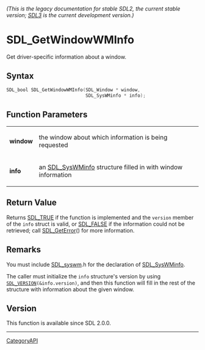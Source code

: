 ====== (This is the legacy documentation for stable SDL2, the current stable version; [https://wiki.libsdl.org/SDL3/ SDL3] is the current development version.) ======
= SDL_GetWindowWMInfo =

Get driver-specific information about a window.

== Syntax ==

<syntaxhighlight lang='c'>
SDL_bool SDL_GetWindowWMInfo(SDL_Window * window,
                             SDL_SysWMinfo * info);
</syntaxhighlight>

== Function Parameters ==

{|
|'''window'''
|the window about which information is being requested
|-
|'''info'''
|an [[SDL_SysWMinfo]] structure filled in with window information
|}

== Return Value ==

Returns [[SDL_TRUE]] if the function is implemented and the
<code>version</code> member of the <code>info</code> struct is valid, or
[[SDL_FALSE]] if the information could not be retrieved; call
[[SDL_GetError]]() for more information.

== Remarks ==

You must include [[SDL_syswm]].h for the declaration of [[SDL_SysWMinfo]].

The caller must initialize the <code>info</code> structure's version by
using <code>[[SDL_VERSION]](&info.version)</code>, and then this function
will fill in the rest of the structure with information about the given
window.

== Version ==

This function is available since SDL 2.0.0.

----
[[CategoryAPI]]


